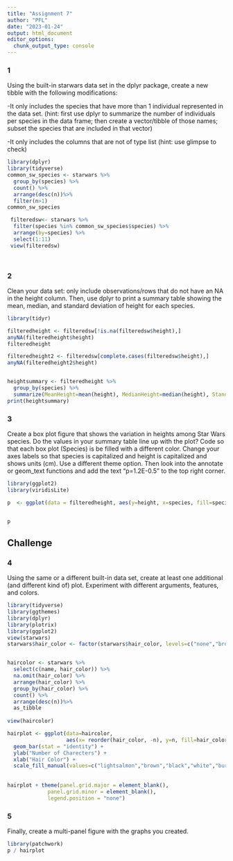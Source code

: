 ```yaml
---
title: "Assignment 7"
author: "PFL"
date: "2023-01-24"
output: html_document
editor_options: 
  chunk_output_type: console
---
```


### 1

Using the built-in starwars data set in the dplyr package, create a new tibble with the following modifications:

-It only includes the species that have more than 1 individual represented in the data set. (hint: first use dplyr to summarize the number of individuals per species in the data frame; then create a vector/tibble of those names; subset the species that are included in that vector)

-It only includes the columns that are not of type list (hint: use glimpse to check)

```r
library(dplyr)
library(tidyverse)
common_sw_species <- starwars %>%
  group_by(species) %>%
  count() %>%
  arrange(desc(n))%>%
  filter(n>1)
common_sw_species

 filteredsw<- starwars %>%
  filter(species %in% common_sw_species$species) %>%
  arrange(by=species) %>%
  select(1:11)
 view(filteredsw)




```

### 2  
Clean your data set: only include observations/rows that do not have an NA in the height column. Then, use dplyr to print a summary table showing the mean, median, and standard deviation of height for each species.

```r
library(tidyr)

filteredheight <- filteredsw[!is.na(filteredsw$height),] 
anyNA(filteredheight$height)
filteredheight

filteredheight2 <- filteredsw[complete.cases(filteredsw$height),] 
anyNA(filteredheight2$height)


heightsummary <- filteredheight %>%
  group_by(species) %>%
  summarize(MeanHeight=mean(height), MedianHeight=median(height), StandardDeviation=sd(height))
print(heightsummary)


```

### 3  
Create a box plot figure that shows the variation in heights among Star Wars species. Do the values in your summary table line up with the plot? Code so that each box plot (Species) is be filled with a different color. Change your axes labels so that species is capitalized and height is capitalized and shows units (cm). Use a different theme option. Then look into the annotate or geom_text functions and add the text “p=1.2E-0.5” to the top right corner.

```r
library(ggplot2)
library(viridisLite)

p  <- ggplot(data = filteredheight, aes(y=height, x=species, fill=species)) + geom_boxplot() + xlab("Species") + ylab("Height (cm)") + scale_fill_manual(values=c("gold", "pink", "tan", "blue", "white", "red", "brown", "black", "green")) + theme_bw() + annotate("text", x=8, y=220, label="p=1.2E-0.5")


p


```


## Challenge 

### 4  
Using the same or a different built-in data set, create at least one additional (and different kind of) plot. Experiment with different arguments, features, and colors.

```r
library(tidyverse)
library(ggthemes)
library(dplyr)
library(plotrix)
library(ggplot2)
view(starwars)
starwars$hair_color <- factor(starwars$hair_color, levels=c("none","brown","black","white","blond","auburn","auburn, grey","auburn, white","blonde","brown, grey","grey","unknown"))


haircolor <- starwars %>% 
  select(c(name, hair_color)) %>%
  na.omit(hair_color) %>%
  arrange(hair_color) %>%
  group_by(hair_color) %>%
  count() %>%
  arrange(desc(n))%>%
  as_tibble
           
view(haircolor)

hairplot <- ggplot(data=haircolor,
                   aes(x= reorder(hair_color, -n), y=n, fill=hair_color)) + 
  geom_bar(stat = "identity") +
  ylab("Number of Charecters") +
  xlab("Hair Color") + 
  scale_fill_manual(values=c("lightsalmon","brown","black","white","burlywood2","red3","indianred4","brown1", "burlywood2",  "cornsilk3", "grey", "forestgreen" )) 
  
    
hairplot + theme(panel.grid.major = element_blank(),
             panel.grid.minor = element_blank(),
             legend.position = "none")    


```


### 5  
Finally, create a multi-panel figure with the graphs you created.

```r
library(patchwork)
p / hairplot
```

